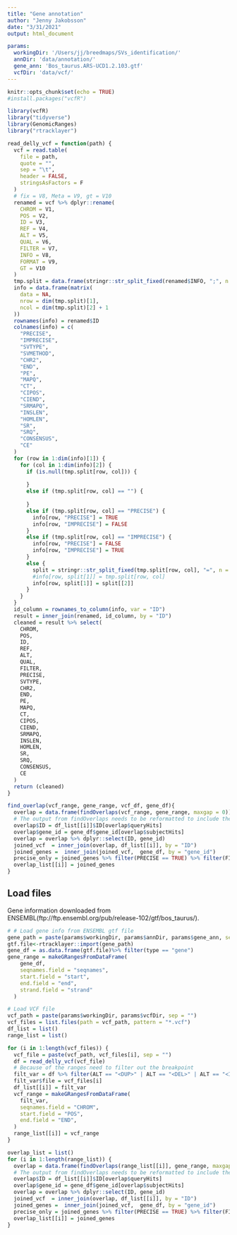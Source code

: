 ```yaml
---
title: "Gene annotation"
author: "Jenny Jakobsson"
date: "3/31/2021"
output: html_document

params:
  workingDir: '/Users/jj/breedmaps/SVs_identification/'
  annDir: 'data/annotation/'
  gene_ann: 'Bos_taurus.ARS-UCD1.2.103.gtf'
  vcfDir: 'data/vcf/'
---
```


```r
knitr::opts_chunk$set(echo = TRUE)
#install.packages("vcfR")

library(vcfR)
library("tidyverse")
library(GenomicRanges)
library("rtracklayer")

```

```r
read_delly_vcf = function(path) {
  vcf = read.table(
    file = path,
    quote = "",
    sep = "\t",
    header = FALSE,
    stringsAsFactors = F
  )
  # fix = V8, Meta = V9, gt = V10
  renamed = vcf %>% dplyr::rename(
    CHROM = V1,
    POS = V2,
    ID = V3,
    REF = V4,
    ALT = V5,
    QUAL = V6,
    FILTER = V7,
    INFO = V8,
    FORMAT = V9,
    GT = V10
  )
  tmp.split = data.frame(stringr::str_split_fixed(renamed$INFO, ";", n = Inf))
  info = data.frame(matrix(
    data = NA,
    nrow = dim(tmp.split)[1],
    ncol = dim(tmp.split)[2] + 1
  ))
  rownames(info) = renamed$ID
  colnames(info) = c(
    "PRECISE",
    "IMPRECISE",
    "SVTYPE",
    "SVMETHOD",
    "CHR2",
    "END",
    "PE",
    "MAPQ",
    "CT",
    "CIPOS",
    "CIEND",
    "SRMAPQ",
    "INSLEN",
    "HOMLEN",
    "SR",
    "SRQ",
    "CONSENSUS",
    "CE"
  )
  for (row in 1:dim(info)[1]) {
    for (col in 1:dim(info)[2]) {
      if (is.null(tmp.split[row, col])) {
        
      }
      else if (tmp.split[row, col] == "") {
        
      }
      else if (tmp.split[row, col] == "PRECISE") {
        info[row, "PRECISE"] = TRUE
        info[row, "IMPRECISE"] = FALSE
      }
      else if (tmp.split[row, col] == "IMPRECISE") {
        info[row, "PRECISE"] = FALSE
        info[row, "IMPRECISE"] = TRUE
      }
      else {
        split = stringr::str_split_fixed(tmp.split[row, col], "=", n = 2)
        #info[row, split[1]] = tmp.split[row, col]
        info[row, split[1]] = split[[2]]
      }
    }
  }
  id_column = rownames_to_column(info, var = "ID")
  result = inner_join(renamed, id_column, by = "ID")
  cleaned = result %>% select(
    CHROM,
    POS,
    ID,
    REF,
    ALT,
    QUAL,
    FILTER,
    PRECISE,
    SVTYPE,
    CHR2,
    END,
    PE,
    MAPQ,
    CT,
    CIPOS,
    CIEND,
    SRMAPQ,
    INSLEN,
    HOMLEN,
    SR,
    SRQ,
    CONSENSUS,
    CE
  )
  return (cleaned)
}

find_overlap(vcf_range, gene_range, vcf_df, gene_df){
  overlap = data.frame(findOverlaps(vcf_range, gene_range, maxgap = 0))
  # The output from findOverlaps needs to be reformatted to include the geneIDs we need to join
  overlap$ID = df_list[[i]]$ID[overlap$queryHits]
  overlap$gene_id = gene_df$gene_id[overlap$subjectHits]
  overlap = overlap %>% dplyr::select(ID, gene_id)
  joined_vcf  = inner_join(overlap, df_list[[i]], by = "ID")
  joined_genes =  inner_join(joined_vcf,  gene_df, by = "gene_id")
  precise_only = joined_genes %>% filter(PRECISE == TRUE) %>% filter(FILTER == "PASS")
  overlap_list[[i]] = joined_genes
}

```

## Load files
Gene information downloaded from ENSEMBL(ftp://ftp.ensembl.org/pub/release-102/gtf/bos_taurus/).

```r
# # Load gene info from ENSEMBL gtf file
gene_path = paste(params$workingDir, params$annDir, params$gene_ann, sep="")
gtf.file<-rtracklayer::import(gene_path)
gene_df = as.data.frame(gtf.file)%>% filter(type == "gene")
gene_range = makeGRangesFromDataFrame(
    gene_df,
    seqnames.field = "seqnames",
    start.field = "start",
    end.field = "end",
    strand.field = "strand"
  )

```

```r
# Load VCF file
vcf_path = paste(params$workingDir, params$vcfDir, sep = "")
vcf_files = list.files(path = vcf_path, pattern = "*.vcf")
df_list = list()
range_list = list()

for (i in 1:length(vcf_files)) {
  vcf_file = paste(vcf_path, vcf_files[i], sep = "")
  df = read_delly_vcf(vcf_file)
  # Because of the ranges need to filter out the breakpoint
  filt_var = df %>% filter(ALT == "<DUP>" | ALT == "<DEL>" | ALT == "<INV>" | ALT == "<INS>")
  filt_var$file = vcf_files[i]
  df_list[[i]] = filt_var
  vcf_range = makeGRangesFromDataFrame(
    filt_var,
    seqnames.field = "CHROM",
    start.field = "POS",
    end.field = "END",
  )
  range_list[[i]] = vcf_range 
}

```



```r
overlap_list = list()
for (i in 1:length(range_list)) {
  overlap = data.frame(findOverlaps(range_list[[i]], gene_range, maxgap = 0))
  # The output from findOverlaps needs to be reformatted to include the geneIDs we need to join
  overlap$ID = df_list[[i]]$ID[overlap$queryHits]
  overlap$gene_id = gene_df$gene_id[overlap$subjectHits]
  overlap = overlap %>% dplyr::select(ID, gene_id)
  joined_vcf  = inner_join(overlap, df_list[[i]], by = "ID")
  joined_genes =  inner_join(joined_vcf,  gene_df, by = "gene_id")
  precise_only = joined_genes %>% filter(PRECISE == TRUE) %>% filter(FILTER == "PASS")
  overlap_list[[i]] = joined_genes
}
```



